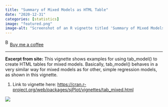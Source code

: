 ```yaml
---
title: "Summary of Mixed Models as HTML Table"
date: "2020-12-31"
categories: [statistics]
image: "featured.png"
image-alt: "Screenshot of an R vignette titled 'Summary of Mixed Models as HTML Table' by Daniel Ludecke, dated 2025-07-10. It demonstrates how to use the tab_model function from the sjPlot package to generate HTML tables for mixed models. A code block shows loading the sjPlot and lme4 libraries and preparing the 'efc' dataset."
---
```


<link href="https://fonts.googleapis.com/css?family=Cookie" rel="stylesheet"><a class="bmc-button" target="_blank" href="https://www.buymeacoffee.com/JoscelinRocha">![Buy me a coffee](https://cdn.buymeacoffee.com/buttons/bmc-new-btn-logo.svg){alt="Buy me a coffee" width="15" height="21"}Buy me a coffee</a>

------------------------------------------------------------------------

**Excerpt from site:** This vignette shows examples for using tab_model() to create HTML tables for mixed models. Basically, tab_model() behaves in a very similar way for mixed models as for other, simple regression models, as shown in this vignette.

1.  Link to vignette here: <https://cran.r-project.org/web/packages/sjPlot/vignettes/tab_mixed.html>

[![](featured.png)](https://cran.r-project.org/web/packages/sjPlot/vignettes/tab_mixed.html)
